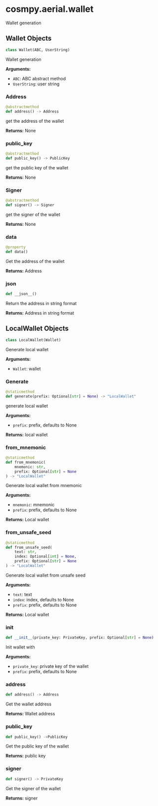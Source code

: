 # cosmpy.aerial.wallet 

Wallet generation

## Wallet Objects 
```py
class Wallet(ABC, UserString)
```
Wallet generation 

**Arguments:** 
- `ABC`: ABC abstract method 
- `UserString`: user string 

### Address 
```py 
@abstractmethod
def address() -> Address 
```
get the address of the wallet 

**Returns:** 
None 

### public_key 
```py 
@abstractmethod
def public_key() -> PublicKey
```
get the public key of the wallet 

**Returns:** 
None 

### Signer 
```py 
@abstractmethod
def signer() -> Signer 
```
get the signer of the wallet 

**Returns:**
None 

### data 
```py 
@property
def data()
```
Get the address of the wallet 

**Returns:** 
Address

### __json__
```py 
def __json__()
```
Return the address in string format 

**Returns:**
Address in string format 

## LocalWallet Objects 
```py 
class LocalWallet(Wallet)
```
Generate local wallet

**Arguments:** 
- `Wallet`: wallet 


### Generate
```py 
@staticmethod
def generate(prefix: Optional[str] = None) -> "LocalWallet"
```
generate local wallet 

**Arguments:**
- `prefix`: prefix, defaults to None 

**Returns:** 
local wallet 


### from_mnemonic
```py 
@staticmethod
def from_mnemonic(
    mnemonic: str, 
    prefix: Optional[str] = None
) -> "LocalWallet"
```
Generate local wallet from mnemonic 

**Arguments:** 
- `mnemonic`: mnemonic 
- `prefix`: prefix, defaults to None 

**Returns:** 
Local wallet 


### from_unsafe_seed
```py 
@staticmethod
def from_unsafe_seed(
    text: str, 
    index: Optional[int] = None, 
    prefix: Optional[str] = None
) -> "LocalWallet"
```
Generate local wallet from unsafe seed 

**Arguments:** 
- `text`: text 
- `index`: index, defaults to None 
- `prefix`: prefix, defaults to None 

**Returns:** 
Local wallet 

### __init__
```py 
def __init__(private_key: PrivateKey, prefix: Optional[str] = None)
```
Init wallet with 

**Arguments:** 
- `private_key`: private key of the wallet 
- `prefix`: prefix, defaults to None 

### address 
```py 
def address() -> Address
```
Get the wallet address

**Returns:** 
Wallet address


### public_key 
```py 
def public_key() ->PublicKey
```
Get the public key of the wallet

**Returns:** 
public key 


### signer 
```py 
def signer() -> PrivateKey
```
Get the signer of the wallet 

**Returns:** 
signer 